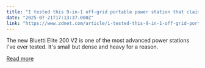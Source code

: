 ```yaml
---
title: "I tested this 9-in-1 off-grid portable power station that claims a 17-year lifespan - here's my verdict"
date: "2025-07-21T17:13:37.000Z"
link: "https://www.zdnet.com/article/i-tested-this-9-in-1-off-grid-portable-power-station-that-claims-a-17-year-lifespan-heres-my-verdict/"
---
```


The new Bluetti Elite 200 V2 is one of the most advanced power stations I've ever tested. It's small but dense and heavy for a reason.

[Read more](https://www.zdnet.com/article/i-tested-this-9-in-1-off-grid-portable-power-station-that-claims-a-17-year-lifespan-heres-my-verdict/)
